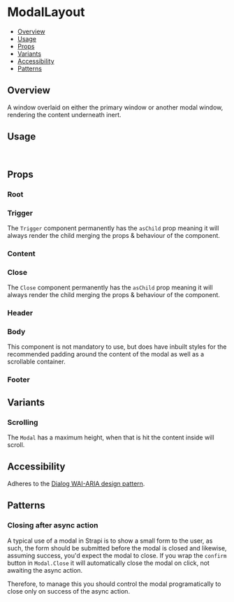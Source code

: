 

<Meta of={ModalStories} />

# ModalLayout

- [Overview](#overview)
- [Usage](#usage)
- [Props](#props)
- [Variants](#variants)
- [Accessibility](#accessibility)
- [Patterns](#patterns)

## Overview

A window overlaid on either the primary window or another modal window, rendering the content underneath inert.

<ViewSource path="components/Modal" />

<Canvas of={ModalStories.Base} />

## Usage

```js
import { Modal } from '@strapi/design-system';
```

## Props

### Root

### Trigger

The `Trigger` component permanently has the `asChild` prop meaning it will always render the child merging the props &
behaviour of the component.

### Content

### Close

The `Close` component permanently has the `asChild` prop meaning it will always render the child merging the props &
behaviour of the component.

### Header

<ArgTypes of={Modal.Header} />

### Body

This component is not mandatory to use, but does have inbuilt styles for the recommended padding around the content of
the modal as well as a scrollable container.

### Footer

## Variants

### Scrolling

The `Modal` has a maximum height, when that is hit the content inside will scroll.

<Canvas of={ModalStories.Scrolling} />

## Accessibility

Adheres to the [Dialog WAI-ARIA design pattern](https://www.w3.org/WAI/ARIA/apg/patterns/dialogmodal).

## Patterns

### Closing after async action

A typical use of a modal in Strapi is to show a small form to the user, as such, the form should be submitted before the
modal is closed and likewise, assuming success, you'd expect the modal to close. If you wrap the `confirm` button in
`Modal.Close` it will automatically close the modal on click, not awaiting the async action.

Therefore, to manage this you should control the modal programatically to close only on success of the async action.

<Canvas of={ModalStories.CloseOnSuccess} />
